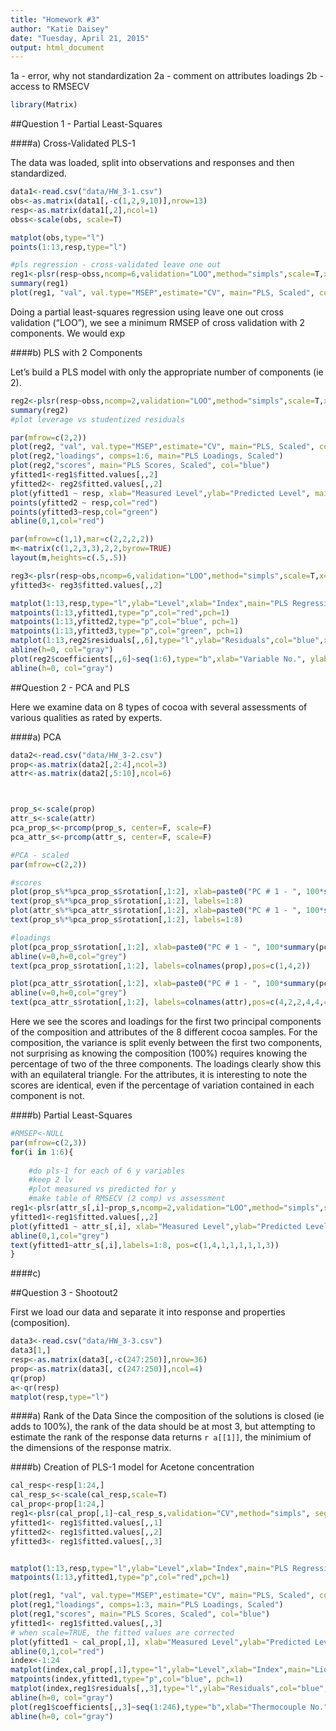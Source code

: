 ```yaml
---
title: "Homework #3"
author: "Katie Daisey"
date: "Tuesday, April 21, 2015"
output: html_document
---
```


1a - error, why not standardization
2a - comment on attributes loadings
2b - access to RMSECV

```r
library(Matrix)
```
##Question 1 - Partial Least-Squares

####a) Cross-Validated PLS-1

The data was loaded, split into observations and responses and then standardized.
```r
data1<-read.csv("data/HW_3-1.csv")
obs<-as.matrix(data1[,-c(1,2,9,10)],nrow=13)
resp<-as.matrix(data1[,2],ncol=1)
obss<-scale(obs, scale=T)

matplot(obs,type="l")
points(1:13,resp,type="l")

#pls regression - cross-validated leave one out
reg1<-plsr(resp~obss,ncomp=6,validation="LOO",method="simpls",scale=T,x=T,y=T,model=T)
summary(reg1)
plot(reg1, "val", val.type="MSEP",estimate="CV", main="PLS, Scaled", col="red")
```

Doing a partial least-squares regression using leave one out cross validation ("LOO"), we see a minimum RMSEP of cross validation with 2 components. We would exp


####b) PLS with 2 Components

Let's build a PLS model with only the appropriate number of components (ie 2).

```r
reg2<-plsr(resp~obss,ncomp=2,validation="LOO",method="simpls",scale=T,x=T,y=T,model=T)
summary(reg2)
#plot leverage vs studentized residuals
```















```r
par(mfrow=c(2,2))
plot(reg2, "val", val.type="MSEP",estimate="CV", main="PLS, Scaled", col="red")
plot(reg2,"loadings", comps=1:6, main="PLS Loadings, Scaled")
plot(reg2,"scores", main="PLS Scores, Scaled", col="blue")
yfitted1<-reg1$fitted.values[,,2]
yfitted2<- reg2$fitted.values[,,2]
plot(yfitted1 ~ resp, xlab="Measured Level",ylab="Predicted Level", main="PLS Regression- Scaled",col="blue")
points(yfitted2 ~ resp,col="red")
points(yfitted3~resp,col="green")
abline(0,1,col="red")
```


```r
par(mfrow=c(1,1),mar=c(2,2,2,2))
m<-matrix(c(1,2,3,3),2,2,byrow=TRUE)
layout(m,heights=c(.5,.5))

reg3<-plsr(resp~obs,ncomp=6,validation="LOO",method="simpls",scale=T,x=T,y=T,model=T)
yfitted3<- reg3$fitted.values[,,2]

matplot(1:13,resp,type="l",ylab="Level",xlab="Index",main="PLS Regression- Scaled")
matpoints(1:13,yfitted1,type="p",col="red",pch=1)
matpoints(1:13,yfitted2,type="p",col="blue", pch=1)
matpoints(1:13,yfitted3,type="p",col="green", pch=1)
matplot(1:13,reg2$residuals[,,6],type="l",ylab="Residuals",col="blue",xlab="Index",main="PLS Regression- Scaled")
abline(h=0, col="gray")
plot(reg2$coefficients[,,6]~seq(1:6),type="b",xlab="Variable No.", ylab="Coefficient", main="PLS Regression, Scaled",col="red")
abline(h=0, col="gray")
```






##Question 2 - PCA and PLS

Here we examine data on 8 types of cocoa with several assessments of various qualities as rated by experts.


####a) PCA


```r
data2<-read.csv("data/HW_3-2.csv")
prop<-as.matrix(data2[,2:4],ncol=3)
attr<-as.matrix(data2[,5:10],ncol=6)



prop_s<-scale(prop)
attr_s<-scale(attr)
pca_prop_s<-prcomp(prop_s, center=F, scale=F)
pca_attr_s<-prcomp(attr_s, center=F, scale=F)
```

```r
#PCA - scaled
par(mfrow=c(2,2))

#scores
plot(prop_s%*%pca_prop_s$rotation[,1:2], xlab=paste0("PC # 1 - ", 100*summary(pca_prop_s)[[6]][[2]],"%"), ylab=paste0("PC # 2 - ", 100*summary(pca_prop_s)[[6]][[5]],"%"), main="PCA of Cocoa Composition - Scaled",col=0,ylim=c(-2,2.5),xlim=c(-2,2))
text(prop_s%*%pca_prop_s$rotation[,1:2], labels=1:8)
plot(attr_s%*%pca_attr_s$rotation[,1:2], xlab=paste0("PC # 1 - ", 100*summary(pca_attr_s)[[6]][[2]],"%"), ylab=paste0("PC # 2 - ", 100*summary(pca_attr_s)[[6]][[5]],"%"), main="PCA of Cocoa Attributes - Scaled",col=0, ylim=c(-2,2.5),xlim=c(-2,2))
text(prop_s%*%pca_prop_s$rotation[,1:2], labels=1:8)

#loadings
plot(pca_prop_s$rotation[,1:2], xlab=paste0("PC # 1 - ", 100*summary(pca_prop_s)[[6]][[2]],"%"), ylab=paste0("PC # 2 - ", 100*summary(pca_prop_s)[[6]][[5]],"%"), main="PCA of Cocoa Composition - Scaled",xlim=c(-.8,.8),ylim=c(-.5,.8))
abline(v=0,h=0,col="grey")
text(pca_prop_s$rotation[,1:2], labels=colnames(prop),pos=c(1,4,2))

plot(pca_attr_s$rotation[,1:2], xlab=paste0("PC # 1 - ", 100*summary(pca_attr_s)[[6]][[2]],"%"), ylab=paste0("PC # 2 - ", 100*summary(pca_attr_s)[[6]][[5]],"%"), main="PCA of Cocoa Attributes - Scaled")
abline(v=0,h=0,col="grey")
text(pca_attr_s$rotation[,1:2], labels=colnames(attr),pos=c(4,2,2,4,4,4))
```

Here we see the scores and loadings for the first two principal components of the composition and attributes of the 8 different cocoa samples.  For the composition, the variance is split evenly between the first two components, not surprising as knowing the composition (100%) requires knowing the percentage of two of the three components.  The loadings clearly show this with an equilateral triangle.  For the attributes, it is interesting to note the scores are identical, even if the percentage of variation contained in each component is not.

####b) Partial Least-Squares

```r
#RMSEP<-NULL
par(mfrow=c(2,3))
for(i in 1:6){
    
    #do pls-1 for each of 6 y variables
    #keep 2 lv
    #plot measured vs predicted for y 
    #make table of RMSECV (2 comp) vs assessment
reg1<-plsr(attr_s[,i]~prop_s,ncomp=2,validation="LOO",method="simpls",scale=T,x=T,y=T,model=T)
yfitted1<-reg1$fitted.values[,,2]
plot(yfitted1 ~ attr_s[,i], xlab="Measured Level",ylab="Predicted Level", main=paste0("PLS Regression- ",colnames(attr)[[i]]),col="blue")
abline(0,1,col="grey")
text(yfitted1~attr_s[,i],labels=1:8, pos=c(1,4,1,1,1,1,1,3))
}
```


####c) 




##Question 3 - Shootout2

First we load our data and separate it into response and properties (composition).

```r
data3<-read.csv("data/HW_3-3.csv")
data3[1,]
resp<-as.matrix(data3[,-c(247:250)],nrow=36)
prop<-as.matrix(data3[, c(247:250)],ncol=4)
qr(prop)
a<-qr(resp)
matplot(resp,type="l")
```

####a) Rank of the Data
Since the composition of the solutions is closed (ie adds to 100%), the rank of the data should be at most 3, but attempting to estimate the rank of the response data returns `r a[[1]]`, the minimium of the dimensions of the response matrix.


####b) Creation of PLS-1 model for Acetone concentration
```r
cal_resp<-resp[1:24,]
cal_resp_s<-scale(cal_resp,scale=T)
cal_prop<-prop[1:24,]
reg1<-plsr(cal_prop[,1]~cal_resp_s,validation="CV",method="simpls", segments=6,segments.type="random",scale=T,model=T,x=T,y=T )
yfitted1<- reg1$fitted.values[,,1]
yfitted2<- reg1$fitted.values[,,2]
yfitted3<- reg1$fitted.values[,,3]


matplot(1:13,resp,type="l",ylab="Level",xlab="Index",main="PLS Regression- Scaled")
matpoints(1:13,yfitted1,type="p",col="red",pch=1)
```

```r
plot(reg1, "val", val.type="MSEP",estimate="CV", main="PLS, Scaled", col="red")
plot(reg1,"loadings", comps=1:3, main="PLS Loadings, Scaled")
plot(reg1,"scores", main="PLS Scores, Scaled", col="blue")
yfitted1<- reg1$fitted.values[,,3]
# when scale=TRUE, the fitted values are corrected
plot(yfitted1 ~ cal_prop[,1], xlab="Measured Level",ylab="Predicted Level", main="PLS Regression- Scaled")
abline(0,1,col="red")
index<-1:24
matplot(index,cal_prop[,1],type="l",ylab="Level",xlab="Index",main="Liquid-Fed Ceramic Melter: PLS Regression- Scaled")
matpoints(index,yfitted1,type="p",col="blue", pch=1)
matplot(index,reg1$residuals[,,3],type="l",ylab="Residuals",col="blue",xlab="Index",main="Liquid-Fed Ceramic Melter: PLS Regression- Scaled")
abline(h=0, col="gray")
plot(reg1$coefficients[,,3]~seq(1:246),type="b",xlab="Thermocouple No.", ylab="Coefficient", main="PLS Regression, Scaled",col="red")
abline(h=0, col="gray")
```